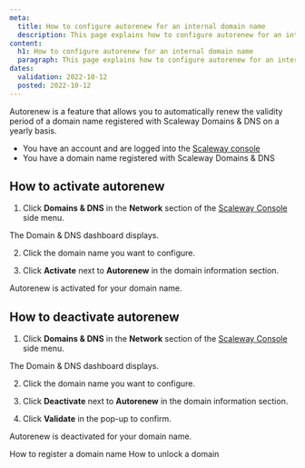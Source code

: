 ```yaml
---
meta:
  title: How to configure autorenew for an internal domain name
  description: This page explains how to configure autorenew for an internal domain name with Scaleway Domains & DNS.
content:
  h1: How to configure autorenew for an internal domain name
  paragraph: This page explains how to configure autorenew for an internal domain name with Scaleway Domains & DNS.
dates:
  validation: 2022-10-12
  posted: 2022-10-12
---
```


Autorenew is a feature that allows you to automatically renew the validity period of a domain name registered with Scaleway Domains & DNS on a yearly basis.

<Message type="requirement">

- You have an account and are logged into the [Scaleway console](https://console.scaleway.com) 
- You have a domain name registered with Scaleway Domains & DNS

</Message>

## How to activate autorenew

1. Click **Domains & DNS** in the **Network** section of the [Scaleway Console](https://console.scaleway.com) side menu. 

The Domain & DNS dashboard displays. 

2. Click the domain name you want to configure.

3. Click **Activate** next to **Autorenew** in the domain information section.

    <Lightbox src="scaleway-domain-autorenew.webp" alt="" />

Autorenew is activated for your domain name.

## How to deactivate autorenew

1. Click **Domains & DNS** in the **Network** section of the [Scaleway Console](https://console.scaleway.com) side menu. 

The Domain & DNS dashboard displays. 

2. Click the domain name you want to configure.

3. Click **Deactivate** next to **Autorenew** in the domain information section.

4. Click **Validate** in the pop-up to confirm. 

Autorenew is deactivated for your domain name.

 
<Navigation title="See Also">
  <PreviousButton to="/network/dns-cloud/how-to/register-internal-domain/">How to register a domain name</PreviousButton>
  <NextButton to="/network/dns-cloud/how-to/unlock-internal-domain/">How to unlock a domain</NextButton>
</Navigation>